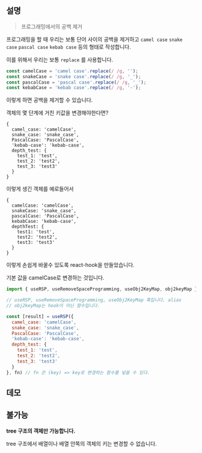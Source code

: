 

<Meta of={useRemoveSpaceProgrammingStories} name="미리보기" />

## 설명

> 프로그래밍에서의 공백 제거

프로그래밍을 할 때 우리는 보통 단어 사이의 공백을 제거하고 `camel case` `snake case` `pascal case` `kebab case` 등의 형태로 작성합니다.

이를 위해서 우리는 보통 `replace` 를 사용합니다.

```js
const camelCase = 'camel case'.replace(/ /g, '');
const snakeCase = 'snake case'.replace(/ /g, '_');
const pascalCase = 'pascal case'.replace(/ /g, '_');
const kebabCase = 'kebab case'.replace(/ /g, '-');
```

이렇게 하면 공백을 제거할 수 있습니다.

객체의 몇 단계에 거친 키값을 변경해야한다면?

```
{
  camel_case: 'camelCase',
  snake_case: 'snake_case',
  PascalCase: 'PascalCase',
  'kebab-case': 'kebab-case',
  depth_test: {
    test_1: 'test',
    test_2: 'test2',
    test_3: 'test3'
  }
}
```

이렇게 생긴 객체를 예로들어서

```
{
  camelCase: 'camelCase',
  snakeCase: 'snake_case',
  pascalCase: 'PascalCase',
  kebabCase: 'kebab-case',
  depthTest: {
    test1: 'test',
    test2: 'test2',
    test3: 'test3'
  }
}
```
이렇게 손쉽게 바꿀수 있도록 react-hook을 만들었습니다.

기본 값을 camelCase로 변경하는 것입니다.

```js
import { useRSP, useRemoveSpaceProgramming, useObj2KeyMap, obj2keyMap } from '@hyeon/react-use'

// useRSP, useRemoveSpaceProgramming, useObj2KeyMap 훅입니다. alias
// obj2keyMap는 hook이 아닌 함수입니다.
```

```js
const [result] = useRSP({
  camel_case: 'camelCase',
  snake_case: 'snake_case',
  PascalCase: 'PascalCase',
  'kebab-case': 'kebab-case',
  depth_test: {
    test_1: 'test',
    test_2: 'test2',
    test_3: 'test3'
  }
}, fn) // fn 은 (key) => key로 변경하는 함수를 넣을 수 있다.
```


## 데모

<Canvas of={useRemoveSpaceProgrammingStories.Default} className="p-none" />

## 불가능

**tree 구조의 객체만 가능합니다.**

tree 구조에서 배열이나 배열 안쪽의 객체의 키는 변경할 수 없습니다.
